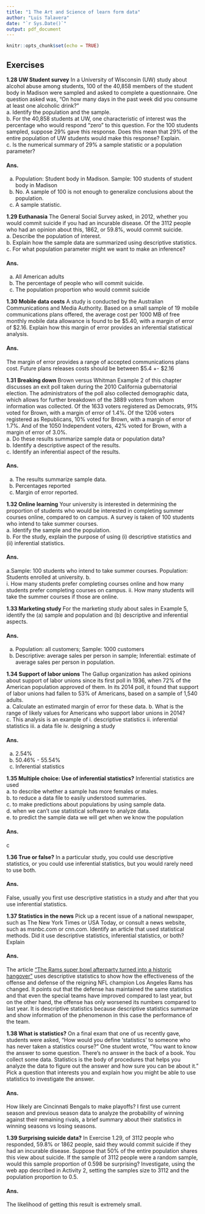 ---
title: "1 The Art and Science of learn form data"
author: "Luis Talavera"
date: "`r Sys.Date()`"
output: pdf_document
---

```{r setup, include=FALSE}
knitr::opts_chunk$set(echo = TRUE)
```

## Exercises
**1.28 UW Student survey** In a University of Wisconsin (UW) study about alcohol 
abuse among students, 100 of the 40,858 members of the student body in Madison were sampled and asked to complete a questionnaire. One question
asked was, “On how many days in the past week did you
consume at least one alcoholic drink?”  
  a. Identify the population and the sample.  
  b. For the 40,858 students at UW, one characteristic
of interest was the percentage who would respond
“zero” to this question. For the 100 students sampled,
suppose 29% gave this response. Does this mean that
29% of the entire population of UW students would
make this response? Explain.  
  c. Is the numerical summary of 29% a sample statistic
or a population parameter?

#### Ans.  
  a. Population: Student body in Madison. Sample: 100 students of student body in Madison  
  b. No. A sample of 100 is not enough to generalize conclusions about the population.
  c. A sample statistic.
  
**1.29 Euthanasia** The General Social Survey asked, in 2012,
whether you would commit suicide if you had an incurable
disease. Of the 3112 people who had an opinion about this,
1862, or 59.8%, would commit suicide.  
  a. Describe the population of interest.  
  b. Explain how the sample data are summarized using
    descriptive statistics.  
  c. For what population parameter might we want to
    make an inference?  
    
#### Ans.  
  a. All American adults
  b. The percentage of people who will commit suicide.
  c. The population proportion who would commit suicide
  
**1.30 Mobile data costs** A study is conducted by the
Australian Communications and Media Authority. Based
on a small sample of 19 mobile communications plans offered, the average cost per 1000 MB of free monthly mobile data allowance is found to be $5.40, with a margin of
error of $2.16. Explain how this margin of error provides
an inferential statistical analysis.  

#### Ans.  
The margin of error provides a range of accepted communications plans cost. Future plans releases costs should be between \$5.4 +- \$2.16

**1.31 Breaking down** Brown versus Whitman Example 2 of
this chapter discusses an exit poll taken during the 2010
California gubernatorial election. The administrators of
the poll also collected demographic data, which allows
for further breakdown of the 3889 voters from whom information was collected. Of the 1633 voters registered as
Democrats, 91% voted for Brown, with a margin of error
of 1.4%. Of the 1206 voters registered as Republicans,
10% voted for Brown, with a margin of error of 1.7%.
And of the 1050 Independent voters, 42% voted for
Brown, with a margin of error of 3.0%.  
  a. Do these results summarize sample data or population data?  
  b. Identify a descriptive aspect of the results.  
  c. Identify an inferential aspect of the results.  
  
#### Ans.
  a. The results summarize sample data.  
  b. Percentages reported
  c. Margin of error reported.
  
  
**1.32 Online learning** Your university is interested in determining the proportion of students who would be interested
in completing summer courses online, compared to on
campus. A survey is taken of 100 students who intend to
take summer courses.  
  a. Identify the sample and the population.  
  b. For the study, explain the purpose of using (i) descriptive statistics and (ii) inferential statistics.  
  
#### Ans.  
  a.Sample: 100 students who intend to take summer courses. Population: Students enrolled at university.
  b.  
    i. How many students prefer completing courses online and how many students prefer completing courses on campus.
    ii. How many students will take the summer courses if those are online.
    
**1.33 Marketing study** For the marketing study about sales
in Example 5, identify the (a) sample and population and
(b) descriptive and inferential aspects.

#### Ans.  
  a. Population: all customers; Sample: 1000 customers  
  b. Descriptive: average sales per person in sample; Inferential: estimate of average sales per person in population.
  
**1.34 Support of labor unions** The Gallup organization has
asked opinions about support of labor unions since its
first poll in 1936, when 72% of the American population
approved of them. In its 2014 poll, it found that support
of labor unions had fallen to 53% of Americans, based on
a sample of 1,540 adults.  
  a. Calculate an estimated margin of error for these data.
  b. What is the range of likely values for Americans who
support labor unions in 2014?  
  c. This analysis is an example of
    i. descriptive statistics
    ii. inferential statistics
    iii. a data file
    iv. designing a study
    
#### Ans.  
  a. 2.54%
  b. 50.46% - 55.54%
  c. Inferential statistics
  
**1.35 Multiple choice: Use of inferential statistics?** Inferential
statistics are used  
  a. to describe whether a sample has more females or
males.  
  b. to reduce a data file to easily understood summaries.    
  c. to make predictions about populations by using sample
data.  
  d. when we can’t use statistical software to analyze data.  
  e. to predict the sample data we will get when we know
the population  

#### Ans.  
  c
  
**1.36 True or false?** In a particular study, you could use descriptive statistics, or you could use inferential statistics,
but you would rarely need to use both.

#### Ans.  
False, usually you first use descriptive statistics in a study and after that you use inferential statistics.

**1.37 Statistics in the news** Pick up a recent issue of a national
newspaper, such as The New York Times or USA Today,
or consult a news website, such as msnbc.com or cnn.com.
Identify an article that used statistical methods. Did it use
descriptive statistics, inferential statistics, or both? Explain

#### Ans.
The article ["The Rams super bowl afterparty turned into a historic hangover"](https://fivethirtyeight.com/features/the-rams-super-bowl-afterparty-turned-into-a-historic-hangover/) uses descriptive statistics to show how the effectiveness of the offense and defense of the reigning NFL champion Los Angeles Rams has changed. It points out that the defense has maintained the same statistics and that even the special teams have improved compared to last year, but on the other hand, the offense has only worsened its numbers compared to last year. It is descriptive statistics because descriptive statistics summarize and show information of the phenomenon in this case the performance of the team.

**1.38 What is statistics?** On a final exam that one of us recently
gave, students were asked, “How would you define ‘statistics’ to someone who has never taken a statistics course?”
One student wrote, “You want to know the answer to
some question. There’s no answer in the back of a book.
You collect some data. Statistics is the body of procedures
that helps you analyze the data to figure out the answer
and how sure you can be about it.” Pick a question that
interests you and explain how you might be able to use statistics to investigate the answer.

#### Ans.
How likely are Cincinnati Bengals to make playoffs? I first use current season and previous season data to analyze the probability of winning against their remaining rivals, a brief summary about their statistics in winning seasons vs losing seasons.

**1.39 Surprising suicide data?** In Exercise 1.29, of 3112 people who responded, 59.8% or 1862 people, said they
would commit suicide if they had an incurable disease.
Suppose that 50% of the entire population shares this
view about suicide. If the sample of 3112 people were a
random sample, would this sample proportion of 0.598 be surprising? Investigate, using the web app described in
Activity 2, setting the samples size to 3112 and the population proportion to 0.5.

#### Ans.
The likelihood of getting this result is
extremely small.

